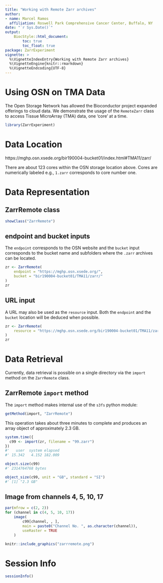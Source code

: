 ```yaml
---
title: "Working with Remote Zarr archives"
author: 
- name: Marcel Ramos
  affiliation: Roswell Park Comprehensive Cancer Center, Buffalo, NY
date: "`r Sys.Date()`"
output:
    BiocStyle::html_document:
        toc: true
        toc_float: true
package: ZarrExperiment
vignette: >
  %\VignetteIndexEntry{Working with Remote Zarr archives}
  %\VignetteEngine{knitr::rmarkdown}
  %\VignetteEndcoding{UTF-8}
---
```



# Using OSN on TMA Data

The Open Storage Network has allowed the Bioconductor project expanded
offerings to cloud data. We demonstrate the usage of the `RemoteZarr`
class to access Tissue MicroArray (TMA) data, one 'core' at a time.

```r
library(ZarrExperiment)
```

# Data Location

https://mghp.osn.xsede.org/bir190004-bucket01/index.html#TMA11/zarr/

There are about 123 cores within the OSN storage location above. Cores are
numerically labeled e.g., `1.zarr` corresponds to core number one. 

# Data Representation

## ZarrRemote class

```r
showClass("ZarrRemote")
```

## endpoint and bucket inputs

The `endpoint` corresponds to the OSN website and the `bucket` input corresponds
to the bucket name and subfolders where the `.zarr` archives can be located.

```r
zr <- ZarrRemote(
    endpoint = "https://mghp.osn.xsede.org/",
    bucket = "bir190004-bucket01/TMA11/zarr/"
)
zr
```

## URL input

A URL may also be used as the `resource` input. Both the `endpoint` and the
`bucket` location will be deduced when possible.

```r
zr <- ZarrRemote(
    resource = "https://mghp.osn.xsede.org/bir190004-bucket01/TMA11/zarr/"
)
zr
```

# Data Retrieval

Currently, data retrieval is possible on a single directory via the `import`
method on the `ZarrRemote` class.

## ZarrRemote `import` method

The `import` method makes internal use of the `s3fs` python module:

```r
getMethod(import, "ZarrRemote")
```

This operation takes about three minutes to complete and produces an array
object of approximately 2.3 GB.

```r
system.time({
  c99 <- import(zr, filename = "99.zarr")
})
#'   user  system elapsed 
#' 15.342   4.152 182.009

object.size(c99)
#' 2314764768 bytes

object_size(c99, unit = "GB", standard = "SI")
#' [1] "2.3 GB"
```

## Image from channels 4, 5, 10, 17

```r
par(mfrow = c(2, 2))
for (channel in c(4, 5, 10, 17))
    image(
        c99[channel, , ],
        main = paste0("Channel No. ", as.character(channel)),
        useRaster = TRUE
    )
```

```r
knitr::include_graphics("zarrremote.png")
```


# Session Info

```r
sessionInfo()
```


